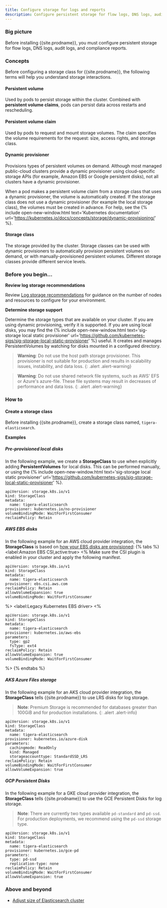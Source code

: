 ```yaml
---
title: Configure storage for logs and reports
description: Configure persistent storage for flow logs, DNS logs, audit logs, and compliance reports. 
---
```


### Big picture

Before installing {{site.prodname}}, you must configure persistent storage for flow logs, DNS logs, audit logs, and compliance reports.

### Concepts

Before configuring a storage class for {{site.prodname}}, the following terms will help you understand storage interactions.

#### Persistent volume

Used by pods to persist storage within the cluster. Combined with **persistent volume claims**, pods can persist data across restarts and rescheduling.

#### Persistent volume claim

Used by pods to request and mount storage volumes. The claim specifies the volume requirements for the request: size, access rights, and storage class.

#### Dynamic provisioner

Provisions types of persistent volumes on demand. Although most managed public-cloud clusters provide a dynamic provisioner using cloud-specific storage APIs (for example, Amazon EBS or Google persistent disks), not all clusters have a dynamic provisioner.

When a pod makes a persistent volume claim from a storage class that uses a dynamic provisioner, the volume is automatically created. If the storage class does not use a dynamic provisioner (for example the local storage class), the volumes must be created in advance. For help, see the {% include open-new-window.html text='Kubernetes documentation' url='https://kubernetes.io/docs/concepts/storage/dynamic-provisioning/' %}.

#### Storage class

The storage provided by the cluster. Storage classes can be used with dynamic provisioners to automatically provision persistent volumes on demand, or with manually-provisioned persistent volumes. Different storage classes provide different service levels.

### Before you begin...

**Review log storage recommendations**

Review [Log storage recommendations]({{site.baseurl}}/maintenance/logstorage/log-storage-recommendations) for guidance on the number of nodes and resources to configure for your environment.

**Determine storage support**

Determine the storage types that are available on your cluster. If you are using dynamic provisioning, verify it is supported.
If you are using local disks, you may find the {% include open-new-window.html text='sig-storage local static provisioner' url='https://github.com/kubernetes-sigs/sig-storage-local-static-provisioner' %} useful. It creates and manages PersistentVolumes by watching for disks mounted in a configured directory.

  > **Warning**: Do not use the host path storage provisioner. This provisioner is not suitable for production and results in scalability issues, instability, and data loss.
{: .alert .alert-warning}

  > **Warning**: Do not use shared network file systems, such as AWS' EFS or Azure's azure-file. These file systems may result in decreases of performance and data loss.
{: .alert .alert-warning}

### How to

#### Create a storage class

Before installing {{site.prodname}}, create a storage class named, `tigera-elasticsearch`.

**Examples**

##### Pre-provisioned local disks

In the following example, we create a **StorageClass** to use when explicitly adding **PersistentVolumes** for local disks. This can be performed manually, or using the {% include open-new-window.html text='sig-storage local static provisioner' url='https://github.com/kubernetes-sigs/sig-storage-local-static-provisioner' %}.

```
apiVersion: storage.k8s.io/v1
kind: StorageClass
metadata:
  name: tigera-elasticsearch
provisioner: kubernetes.io/no-provisioner
volumeBindingMode: WaitForFirstConsumer
reclaimPolicy: Retain
```

##### AWS EBS disks

In the following example for an AWS cloud provider integration, the **StorageClass** is based on [how your EBS disks are provisioned](https://docs.aws.amazon.com/eks/latest/userguide/ebs-csi.html):
{% tabs %}
  <label:Amazon EBS CSI,active:true>
<%
Make sure the CSI plugin is enabled in your cluster and apply the following manifest.
```
apiVersion: storage.k8s.io/v1
kind: StorageClass
metadata:
  name: tigera-elasticsearch
provisioner: ebs.csi.aws.com
reclaimPolicy: Retain
allowVolumeExpansion: true
volumeBindingMode: WaitForFirstConsumer
```

%>
  <label:Legacy Kubernetes EBS driver>
<%

```
apiVersion: storage.k8s.io/v1
kind: StorageClass
metadata:
  name: tigera-elasticsearch
provisioner: kubernetes.io/aws-ebs
parameters:
  type: gp2
  fsType: ext4
reclaimPolicy: Retain
allowVolumeExpansion: true
volumeBindingMode: WaitForFirstConsumer
```

%>
{% endtabs %}

##### AKS Azure Files storage

In the following example for an AKS cloud provider integration, the **StorageClass** tells {{site.prodname}} to use LRS disks for log storage.
   > **Note**: Premium Storage is recommended for databases greater than 100GiB and for production installations.
{: .alert .alert-info}

```
apiVersion: storage.k8s.io/v1
kind: StorageClass
metadata:
  name: tigera-elasticsearch
provisioner: kubernetes.io/azure-disk
parameters:
  cachingmode: ReadOnly
  kind: Managed
  storageaccounttype: StandardSSD_LRS
reclaimPolicy: Retain
volumeBindingMode: WaitForFirstConsumer
allowVolumeExpansion: true
```

##### GCP Persistent Disks

In the following example for a GKE cloud provider integration, the **StorageClass** tells {{site.prodname}} to use the GCE Persistent Disks for log storage. 


  > **Note**: There are currently two types available `pd-standard` and `pd-ssd`. For production deployments, we recommend using the `pd-ssd` storage type. 

```
apiVersion: storage.k8s.io/v1
kind: StorageClass
metadata:
  name: tigera-elasticsearch
provisioner: kubernetes.io/gce-pd
parameters:
  type: pd-ssd
  replication-type: none
reclaimPolicy: Retain
volumeBindingMode: WaitForFirstConsumer
allowVolumeExpansion: true
```

### Above and beyond

- [Adjust size of Elasticsearch cluster]({{site.baseurl}}/maintenance/logstorage/adjust-log-storage-size)
